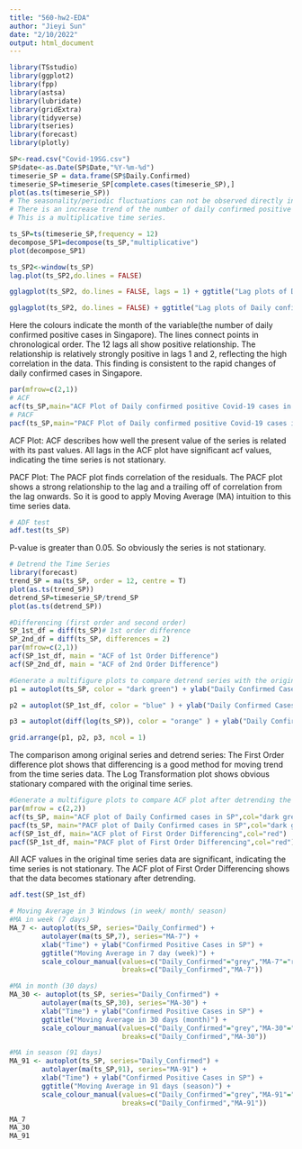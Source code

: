 ```yaml
---
title: "560-hw2-EDA"
author: "Jieyi Sun"
date: "2/10/2022"
output: html_document
---
```


```r
library(TSstudio)
library(ggplot2)
library(fpp)
library(astsa)
library(lubridate)
library(gridExtra)
library(tidyverse)
library(tseries)
library(forecast)
library(plotly)

```

```r
SP<-read.csv("Covid-19SG.csv") 
SP$date<-as.Date(SP$Date,"%Y-%m-%d")
timeserie_SP = data.frame(SP$Daily.Confirmed)
timeserie_SP=timeserie_SP[complete.cases(timeserie_SP),]
plot(as.ts(timeserie_SP))
# The seasonality/periodic fluctuations can not be observed directly in this time series plot. So I will decompose the time series to see if there is seasonality/periodic.
# There is an increase trend of the number of daily confirmed positive cases in Singapore.
# This is a multiplicative time series.
```

```r
ts_SP=ts(timeserie_SP,frequency = 12)
decompose_SP1=decompose(ts_SP,"multiplicative")
plot(decompose_SP1)
```

```r
ts_SP2<-window(ts_SP)
lag.plot(ts_SP2,do.lines = FALSE)
```

```r
gglagplot(ts_SP2, do.lines = FALSE, lags = 1) + ggtitle("Lag plots of Daily confirmed cases in Singapore")
```

```r
gglagplot(ts_SP2, do.lines = FALSE) + ggtitle("Lag plots of Daily confirmed cases in Singapore")
```


Here the colours indicate the month of the variable(the number of daily confirmed positive cases in Singapore). The lines connect points in chronological order. The 12 lags all show positive relationship. The relationship is relatively strongly positive in lags 1 and 2, reflecting the high correlation in the data.
This finding is consistent to the rapid changes of daily confirmed cases in Singapore.

```r
par(mfrow=c(2,1))
# ACF
acf(ts_SP,main="ACF Plot of Daily confirmed positive Covid-19 cases in Singapore")
# PACF
pacf(ts_SP,main="PACF Plot of Daily confirmed positive Covid-19 cases in Singapore")

```

ACF Plot: ACF describes how well the present value of the series is related with its past values. All lags in the ACF plot have significant acf values, indicating the time series is not stationary.

PACF Plot: The PACF plot finds correlation of the residuals. The PACF plot shows a strong relationship to the lag and a trailing off of correlation from the lag onwards. So it is good to apply Moving Average (MA) intuition to this time series data.

```r
# ADF test
adf.test(ts_SP)
```
P-value is greater than 0.05. So obviously the series is not stationary.
```r
# Detrend the Time Series
library(forecast)
trend_SP = ma(ts_SP, order = 12, centre = T)
plot(as.ts(trend_SP))
detrend_SP=timeserie_SP/trend_SP
plot(as.ts(detrend_SP))
```

```r
#Differencing (first order and second order)
SP_1st_df = diff(ts_SP)# 1st order difference
SP_2nd_df = diff(ts_SP, differences = 2)
par(mfrow=c(2,1))
acf(SP_1st_df, main = "ACF of 1st Order Difference")
acf(SP_2nd_df, main = "ACF of 2nd Order Difference")
```




```r
#Generate a multifigure plots to compare detrend series with the original series. Differencing and log transformation are used for removing trend from time series data.
p1 = autoplot(ts_SP, color = "dark green") + ylab("Daily Confirmed Cases") + ggtitle("Original Time Series Plot of Daily Confirmed Cases") + theme(plot.title=element_text(hjust = 0.5))

p2 = autoplot(SP_1st_df, color = "blue" ) + ylab("Daily Confirmed Cases") + ggtitle("First Order Difference") + theme(plot.title=element_text(hjust = 0.5))

p3 = autoplot(diff(log(ts_SP)), color = "orange" ) + ylab("Daily Confirmed Cases") + ggtitle("Log Transformation") + theme(plot.title=element_text(hjust = 0.5))

grid.arrange(p1, p2, p3, ncol = 1)
```

The comparison among original series and detrend series:
The First Order difference plot shows that differencing is a good method for moving trend from the time series data.
The Log Transformation plot shows obvious stationary compared with the original time series.

```r
#Generate a multifigure plots to compare ACF plot after detrending the series.
par(mfrow = c(2,2))
acf(ts_SP, main="ACF plot of Daily Confirmed cases in SP",col="dark green")
pacf(ts_SP, main="PACF plot of Daily Confirmed cases in SP",col="dark green")
acf(SP_1st_df, main="ACF plot of First Order Differencing",col="red")
pacf(SP_1st_df, main="PACF plot of First Order Differencing",col="red")
```


All ACF values in the original time series data are significant, indicating the time series is not stationary. The ACF plot of First Order Differencing shows that the data becomes stationary after detrending.



```r
adf.test(SP_1st_df)
```

```r
# Moving Average in 3 Windows (in week/ month/ season)
#MA in week (7 days)
MA_7 <- autoplot(ts_SP, series="Daily_Confirmed") +
        autolayer(ma(ts_SP,7), series="MA-7") +
        xlab("Time") + ylab("Confirmed Positive Cases in SP") +
        ggtitle("Moving Average in 7 day (week)") +
        scale_colour_manual(values=c("Daily_Confirmed"="grey","MA-7"="red"),
                            breaks=c("Daily_Confirmed","MA-7"))

#MA in month (30 days)
MA_30 <- autoplot(ts_SP, series="Daily_Confirmed") +
        autolayer(ma(ts_SP,30), series="MA-30") +
        xlab("Time") + ylab("Confirmed Positive Cases in SP") +
        ggtitle("Moving Average in 30 days (month)") +
        scale_colour_manual(values=c("Daily_Confirmed"="grey","MA-30"="red"),
                            breaks=c("Daily_Confirmed","MA-30"))

#MA in season (91 days)
MA_91 <- autoplot(ts_SP, series="Daily_Confirmed") +
        autolayer(ma(ts_SP,91), series="MA-91") +
        xlab("Time") + ylab("Confirmed Positive Cases in SP") +
        ggtitle("Moving Average in 91 days (season)") +
        scale_colour_manual(values=c("Daily_Confirmed"="grey","MA-91"="red"),
                            breaks=c("Daily_Confirmed","MA-91"))

MA_7
MA_30
MA_91
```